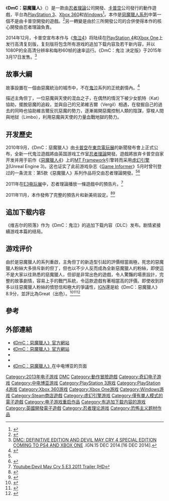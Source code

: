{{Otheruses|subject=「惡魔獵人」系列的第五款作品|other=整個遊戲系列|惡魔獵人系列}}
{{noteTA
|G1=Games
|1=zh-cn:鬼泣;zh-hk:惡魔獵人;zh-tw:惡魔獵人;
}}
{{Infobox VG
|title = DmC：惡魔獵人
|english = DmC: Devil May Cry
|image = File:DmC_box_art.png
|caption = 遊戲封面
|developer = [[忍者理論|忍者理論]]
|publisher = [[卡普空|卡普空]]
|producer = 江城元秀<ref name="xbuttoninter"/><ref name="developmentteam">{{cite web |url=http://www.siliconera.com/2012/10/16/dmc-devil-may-cry-development-team-has-over-90-members/ |title=DmC Devil May Cry Development Team Has Over 90 Members |publisher=Siliconera |date=October 16, 2012 |accessdate=October 16, 2012 |archive-date=2013-02-03 |archive-url=https://www.webcitation.org/6E9azEauZ?url=http://www.siliconera.com/2012/10/16/dmc-devil-may-cry-development-team-has-over-90-members/ |dead-url=no }}</ref><br>亞历克斯·琼斯<ref name="xbuttoninter">{{cite web|url=http://www.animenewsnetwork.com/the-x-button/2012-10-17|title=The X Button In the Details|publisher=Anime News Network|date=October 17, 2012|accessdate=October 17, 2012|author=Ciolek, Todd|archive-date=2012-10-18|archive-url=https://web.archive.org/web/20121018174842/http://www.animenewsnetwork.com/the-x-button/2012-10-17|dead-url=no}}</ref>
|designer = Tameem Antoniades
|series= [[惡魔獵人系列|惡魔獵人]]系列
|engine = [[虚幻引擎|虚幻引擎III]]
|released = '''PlayStation 3、Xbox 360'''{{Vgrelease|NA|2013年1月15日|JP|2013年1月17日|EU|2013年1月15日|TW|2013年1月17日}}'''Windows'''{{Vgrelease|WW|2013年1月25日<br>中国大陆：2013年1月28日<ref>{{cite news|author=太平洋游戏网|title=《DmC 鬼泣》中国大陆已开始上架发售|url=http://pc.pcgames.com.cn/274/2745073.html|accessdate=2013-08-05|newspaper=太平洋游戏网|date=2013-01-29|archive-url=https://web.archive.org/web/20130207050728/http://pc.pcgames.com.cn/274/2745073.html|archive-date=2013-02-07|dead-url=yes}}</ref>}}'''PlayStation 4、Xbox One'''{{Vgrelease|WW|2015年3月17日}}
| genre = [[動作冒險遊戲|動作冒險]]
|modes = [[單人遊戲|單人]]
|platforms = [[PlayStation_3|PlayStation 3]]、[[Xbox_360|Xbox 360]]、[[Microsoft_Windows|Microsoft Windows]]、[[PlayStation_4|PlayStation 4]]、[[Xbox_One|Xbox One]]
}}

《'''DmC：惡魔獵人'''》（{{lang-en|''DmC: Devil May Cry''}}）是一款由[[忍者理論|忍者理論]]公司開發、[[卡普空|卡普空]]公司發行的動作遊戲，平台為[[PlayStation_3|PlayStation 3]]、[[Xbox_360|Xbox 360]]和[[Windows|Windows]]<ref name="platforms">{{cite web|url=http://www.incgamers.com/News/25182/dmc-devil-may-cry-announced|title=DmC (Devil May Cry) Announced|date=2010-09-15|author=James Chalmers|publisher=IncGamers|accessdate=2010-09-19|archive-date=2010-09-18|archive-url=https://web.archive.org/web/20100918214504/http://www.incgamers.com/News/25182/dmc-devil-may-cry-announced|dead-url=yes}}</ref>。本作是[[惡魔獵人系列|惡魔獵人系列]]中第一個不是由卡普空開發的遊戲。<ref name="euroginterview">{{cite web|url=http://www.eurogamer.net/articles/2010-09-22-dmc-devil-may-cry-interview?page=1|title=DmC: Devil May Cry Interview|last=MacDonald|first=Keza|date=2010-09-22|publisher=[[Eurogamer|Eurogamer]]|accessdate=2010-09-30|archive-date=2010-09-27|archive-url=https://web.archive.org/web/20100927031222/http://www.eurogamer.net/articles/2010-09-22-dmc-devil-may-cry-interview?page=1|dead-url=no}}</ref>另一轉變是由於三所開發公司的合併使得本作的核心開發由忍者理論負責。

2014年12月，卡普空宣布本作与《[[鬼泣4|鬼泣4]]》将陆续在[[PlayStation_4|PlayStation 4]]和[[Xbox_One|Xbox One]]上发行高清复刻版，复刻版将包含所有游戏的追加下载内容及若干新内容，并以1080P的全高清分辨率和每秒60帧的速率运行。《DmC：鬼泣 决定版》于2015年3月17日发售。<ref>[http://www.ign.com/articles/2014/12/15/dmc-definitive-edition-and-devil-may-cry-4-special-edition-coming-to-ps4-and-xbox-one DMC: DEFINITIVE EDITION AND DEVIL MAY CRY 4 SPECIAL EDITION COMING TO PS4 AND XBOX ONE] {{Wayback|url=http://www.ign.com/articles/2014/12/15/dmc-definitive-edition-and-devil-may-cry-4-special-edition-coming-to-ps4-and-xbox-one |date=20170611174441 }}.IGN.15 DEC 2014.[16 DEC 2014].</ref>

== 故事大綱 ==
故事設置在一個由惡魔統治的城市中，不在[[鬼泣|鬼泣]]系列的正统劇情內。<ref>{{Cite web |url=http://www.siliconera.com/2011/10/31/dmc-devil-may-cry-takes-place-in-a-parallel-world-with-a-different-dante/ |title=存档副本 |accessdate=2012-03-27 |archive-date=2013-04-04 |archive-url=https://www.webcitation.org/6FdDlaRcd?url=http://www.siliconera.com/2011/10/31/dmc-devil-may-cry-takes-place-in-a-parallel-world-with-a-different-dante/ |dead-url=no }}</ref>

描述主角但丁，一位惡魔與天使的混血之子，在偶然的情況下被少女凱特（Kat）協助，擺脫惡魔的追殺，並與自己的兄弟維吉爾（Vergil）相遇，在發掘自己的過去的同時也協助維吉爾反抗惡魔的勢力，逐漸揭開惡魔控制人類的陰謀，穿梭人間與地狱（Limbo），利用惡魔與天使的力量血戰地獄的勢力。

== 开发歷史 ==
2010年9月，《DmC：惡魔獵人》由[[卡普空|卡普空]]在[[東京電玩展|東京電玩展]]的新聞發布會上正式公布，全新一代鬼泣遊戲將由英国游戏工作室[[忍者理論|忍者理論]]開發。遊戲將放弃卡普空自家开发并用于前作《[[惡魔獵人4|惡魔獵人4]]》上的[[MT_Framework|MT Framework]]引擎转而采用[[虛幻引擎3|虛幻引擎3]](Unreal Engine 3)。这也证实了此前游戏杂志《[[Game_Informer|Game Informer]]》5月时曾刊登过的一条流言：第5款《惡魔獵人》系列作品将交由忍者理論開發。<ref name="platforms"/><ref>{{cite web|author=Turi, Tim|url=http://www.gameinformer.com/b/news/archive/2010/05/19/capcom-revealing-devil-may-cry-sequel-at-e3.aspx|title=Capcom Revealing Devil May Cry Sequel At E3?|publisher=Game Informer|date=May 19, 2010|accessdate=April 12, 2012|archive-date=2013-03-13|archive-url=https://web.archive.org/web/20130313214654/http://www.gameinformer.com/b/news/archive/2010/05/19/capcom-revealing-devil-may-cry-sequel-at-e3.aspx|dead-url=no}}</ref>

2011年在[[E3电子娱乐展|E3电玩展]]中，忍者理論播放一條遊戲中的預告片。<ref>[https://www.youtube.com/watch?v=TJXuunbfW58 {{Wayback|url=https://www.youtube.com/watch?v=TJXuunbfW58 |date=20131219033646 }} Youtube:Devil May Cry 5 E3 2011 Trailer [HD]</ref>

2011年11月，本作發佈了完整的預告片和新美術設定。<ref>{{Cite web |url=http://www.inquisitr.com/156216/new-dmc-devil-may-cry-trailer-shows-dante-beating-down-waves-of-demons/ |title=存档副本 |accessdate=2012-03-27 |archive-date=2012-01-07 |archive-url=https://web.archive.org/web/20120107143457/http://www.inquisitr.com/156216/new-dmc-devil-may-cry-trailer-shows-dante-beating-down-waves-of-demons/ |dead-url=no }}</ref><ref>{{cite web |url=http://news.teamxbox.com/xbox/25116/New-DmC-Devil-May-Cry-Concept-Art/ |title=存档副本 |accessdate=2012-07-24 |deadurl=yes |archiveurl=https://web.archive.org/web/20111211210228/http://news.teamxbox.com/xbox/25116/New-DmC-Devil-May-Cry-Concept-Art |archivedate=2011-12-11 }}</ref>

== 追加下载内容 ==
《维吉尔的陨落》作为《DmC：鬼泣》的追加下载内容（DLC）发布。剧情紧接續游戏本篇的结局。

== 游戏评价 ==
由於是惡魔獵人的系列重啟，主角但丁的新造型引起的評價相當兩極，死忠的惡魔獵人粉絲大多排斥新的但丁，但也以不少人反而成為全新惡魔獵人的粉絲，即使這不是大家以往熟悉的惡魔獵人，但卻是非常出色的遊戲，令人驚豔的場景設計，完整的故事劇情，容易上手的戰鬥系統，令這款遊戲有著相當高的評價。即使收到許多以往惡魔獵人粉絲的憤怒信和極大的爭議性，[[IGN|IGN]]還是給《DmC：惡魔獵人》8.9分，並評比為Great（出色）。<ref>{{cite web |url=http://www.1up.com/do/previewPage?cId=3181535 |title=DMC Preview for PS3, XBOX 360 from |publisher=[[1UP.com|1UP.com]] |author=Matt Leone |date=2010-09-22 |accessdate=2010-09-25 |deadurl=yes |archiveurl=https://www.webcitation.org/65kwta3L5?url=http://www.1up.com/previews/ninja-theory-devil-cry-cool_2 |archivedate=2012-02-27 }}</ref><ref>{{cite web |author=Wesley Yin-Poole |url=http://www.eurogamer.net/articles/2010-09-22-new-dante-inspired-by-james-bond-reboot |title=New Dante inspired by James Bond reboot |publisher=[[Eurogamer|Eurogamer]] |date=2010-09-15 |accessdate=2010-09-25 |archive-date=2012-02-27 |archive-url=https://www.webcitation.org/65kwvENYj?url=http://www.eurogamer.net/articles/2010-09-22-new-dante-inspired-by-james-bond-reboot |dead-url=no }}</ref><ref>{{cite web |author=Dave Meikleham |url=http://www.gamesradar.com/xbox360/dmc-devil-may-cry/news/think-emo-dante-sucks-in-the-new-devil-may-cry-he-could-have-been-shirtless-with-suspenders/a-2010092211164587051/g-2010091595913520039 |title=Think emo Dante sucks in the new Devil May Cry? He could have been shirtless with suspenders |publisher=GamesRadar |date=2010-09-17 |accessdate=2010-09-25 |archive-date=2012-02-27 |archive-url=https://www.webcitation.org/65kwwlrkV?url=http://www.gamesradar.com/think-emo-dante-sucks-in-the-new-devil-may-cry-he-could-have-been-shirtless-with-suspenders/ |dead-url=no }}</ref>

==參考==
{{Reflist|2}}

== 外部連結 ==
* [http://www.capcom.co.jp/dmc/ 《DmC：惡魔獵人》官方網站]{{Wayback|url=http://www.capcom.co.jp/dmc/ |date=20120218192325 }}{{ja}}
* [http://www.devilmaycry.com/ 《DmC：惡魔獵人》官方網站]{{Wayback|url=http://www.devilmaycry.com/ |date=20080209223920 }}{{en}}
* {{Twitter|DmC_CAPCOM}}{{ja}}
* {{Twitter|devilmaycry}}{{en}}
* [http://www.sonkwo.com/products/316 《DmC：惡魔獵人》]{{Wayback|url=http://www.sonkwo.com/products/316 |date=20150122231213 }}在中电博亚的页面{{zh-cn}}

{{惡魔獵人系列}}
{{亞力克斯·嘉蘭}}
{{DEFAULTSORT:DmC: Devil May Cry}}
[[Category:2013年电子游戏|Category:2013年电子游戏]]
[[Category:惡魔獵人系列|DMC]]
[[Category:動作冒險遊戲|Category:動作冒險遊戲]]
[[Category:奇幻电子游戏|Category:奇幻电子游戏]]
[[Category:中电博亚游戏|Category:中电博亚游戏]]
[[Category:PlayStation_3游戏|Category:PlayStation 3游戏]]
[[Category:PlayStation_4游戏|Category:PlayStation 4游戏]]
[[Category:Xbox_360游戏|Category:Xbox 360游戏]]
[[Category:Xbox_One游戏|Category:Xbox One游戏]]
[[Category:Windows游戏|Category:Windows游戏]]
[[Category:Steam商店遊戲|Category:Steam商店遊戲]]
[[Category:虚幻引擎游戏|Category:虚幻引擎游戏]]
[[Category:僅有單人模式的電子遊戲|Category:僅有單人模式的電子遊戲]]
[[Category:电子游戏重启作品|Category:电子游戏重启作品]]
[[Category:有追加下载内容的游戏|Category:有追加下载内容的游戏]]
[[Category:英國開發電子遊戲|Category:英國開發電子遊戲]]
[[Category:忍者理论游戏|Category:忍者理论游戏]]
[[Category:恐怖主义题材作品|Category:恐怖主义题材作品]]